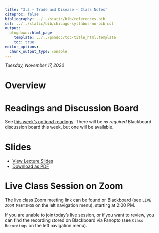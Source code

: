 ```yaml
---
title: "3.3 — Trade and Disease — Class Notes"
citeproc: false
bibliography: ../../static/bib/references.bib
csl: ../../static/bib/chicago-syllabus-no-bib.csl
output:
  blogdown::html_page:
    template: ../../pandoc/toc-title_html.template
    toc: true
editor_options: 
  chunk_output_type: console
---
```


*Tuesday, November 17, 2020*

# Overview

# Readings and Discussion Board

See [this week's optional readings](/reading/3.3-reading). There will be *no required* Blackboard discussion board this week, but one will be available.

# Slides

- [<i class="fas fa-chalkboard-teacher"></i> View Lecture Slides](/slides/3.3-slides.html)
- [<i class="fas fa-file-pdf"></i> Download as PDF](/slides/3.3-slides.pdf)

# Live Class Session on Zoom

The live class <i class="fas fa-video"></i> Zoom meeting link can be found on Blackboard (see `LIVE ZOOM MEETINGS` on the left navigation menu), starting at 2:00 PM.

If you are unable to join today's live session, or if you want to review, you can find the recording stored on Blackboard via Panopto (see `Class Recordings` on the left navigation menu).